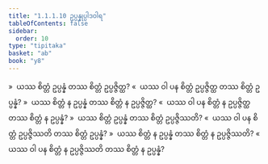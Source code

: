 ```yaml
---
title: "1.1.1.10 ဥပ္ပန္နုပ္ပါဒဝါရ"
tableOfContents: false
sidebar:
  order: 10
type: "tipitaka"
basket: "ab"
book: "y8"
---
```



<DynamicBreadcrumb />

<Division number="16" book="y8" e="ch" v="34" p="291">

<Paragraph number="62" book="y8">
»  ယဿ စိတ္တံ ဥပ္ပန္နံ တဿ စိတ္တံ ဥပ္ပဇ္ဇိတ္ထ?
</Paragraph>

<Paragraph number="63" book="y8">
«  ယဿ ဝါ ပန စိတ္တံ ဥပ္ပဇ္ဇိတ္ထ တဿ စိတ္တံ ဥပ္ပန္နံ?
</Paragraph>

<Paragraph number="64" book="y8">
»  ယဿ စိတ္တံ န ဥပ္ပန္နံ တဿ စိတ္တံ န ဥပ္ပဇ္ဇိတ္ထ?
</Paragraph>

<Paragraph number="65" book="y8">
«  ယဿ ဝါ ပန စိတ္တံ န ဥပ္ပဇ္ဇိတ္ထ တဿ စိတ္တံ န ဥပ္ပန္နံ?
</Paragraph>

<Paragraph number="66" book="y8">
»  ယဿ စိတ္တံ ဥပ္ပန္နံ တဿ စိတ္တံ ဥပ္ပဇ္ဇိဿတိ?
</Paragraph>

<Paragraph number="67" book="y8">
«  ယဿ ဝါ ပန စိတ္တံ ဥပ္ပဇ္ဇိဿတိ တဿ စိတ္တံ ဥပ္ပန္နံ?
</Paragraph>

<Paragraph number="68" book="y8">
»  ယဿ စိတ္တံ န ဥပ္ပန္နံ တဿ စိတ္တံ န ဥပ္ပဇ္ဇိဿတိ?
</Paragraph>

<Paragraph number="69" book="y8">
«  ယဿ ဝါ ပန စိတ္တံ န ဥပ္ပဇ္ဇိဿတိ တဿ စိတ္တံ န ဥပ္ပန္နံ?
</Paragraph>
</Division>